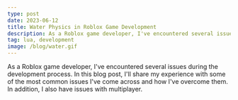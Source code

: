 ```yaml
---
type: post
date: 2023-06-12
title: Water Physics in Roblox Game Development
description: As a Roblox game developer, I've encountered several issues during the development process. In this blog post, I'll share my experience with some of the most common issues I've come across and how I've overcome them.
tag: lua, development
image: /blog/water.gif
---
```


As a Roblox game developer, I've encountered several issues during the development process. In this blog post, I'll share my experience with some of the most common issues I've come across and how I've overcome them.
In addition, I also have issues with multiplayer.
